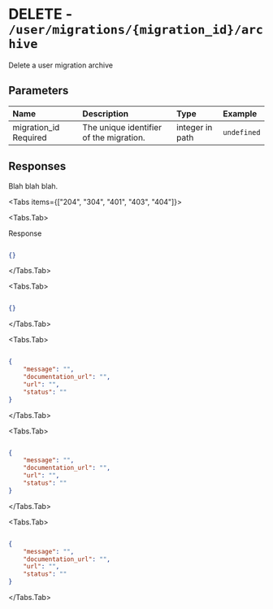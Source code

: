 
# DELETE - `/user/migrations/{migration_id}/archive`

Delete a user migration archive

## Parameters

| Name | Description | Type | Example |
| :---- | :---- | :---- | :---- |
| migration_id <span class="bg-blue-100 text-blue-800 text-xs font-medium me-2 px-2.5 py-0.5 rounded dark:bg-blue-900 dark:text-blue-300">Required</span> | The unique identifier of the migration. | integer in path | `undefined` |

## Responses

Blah blah blah.

<Tabs items={["204", "304", "401", "403", "404"]}>

<Tabs.Tab>

Response

```json

{}

```

</Tabs.Tab>

<Tabs.Tab>



```json

{}

```

</Tabs.Tab>

<Tabs.Tab>



```json

{
    "message": "",
    "documentation_url": "",
    "url": "",
    "status": ""
}

```

</Tabs.Tab>

<Tabs.Tab>



```json

{
    "message": "",
    "documentation_url": "",
    "url": "",
    "status": ""
}

```

</Tabs.Tab>

<Tabs.Tab>



```json

{
    "message": "",
    "documentation_url": "",
    "url": "",
    "status": ""
}

```

</Tabs.Tab>

</Tabs>